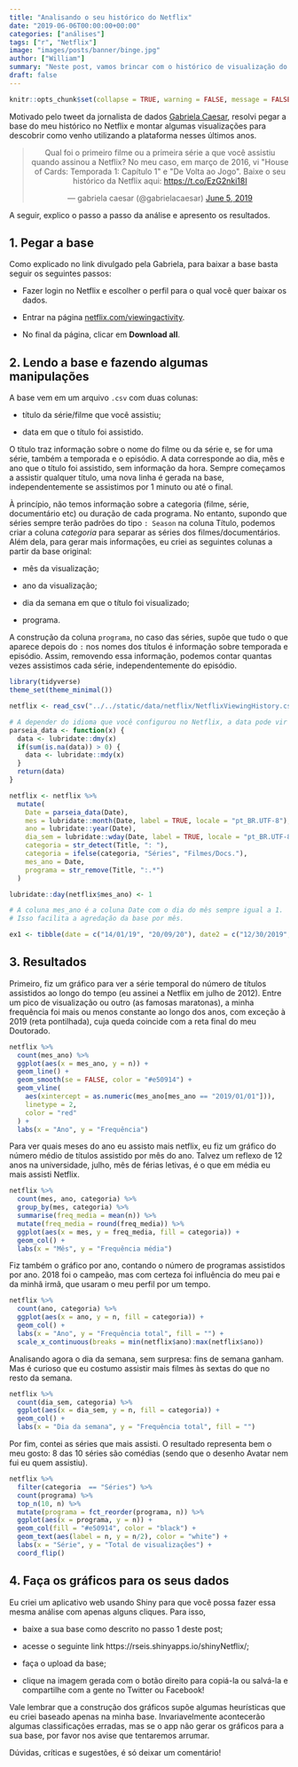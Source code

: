 ```yaml
---
title: "Analisando o seu histórico do Netflix"
date: "2019-06-06T00:00:00+00:00"
categories: ["análises"]
tags: ["r", "Netflix"]
image: "images/posts/banner/binge.jpg"
author: ["William"]
summary: "Neste post, vamos brincar com o histórico de visualização do Netflix."
draft: false
---
```


```r
knitr::opts_chunk$set(collapse = TRUE, warning = FALSE, message = FALSE)
```

Motivado pelo tweet da jornalista de dados [Gabriela Caesar](https://twitter.com/gabrielacaesar), resolvi pegar a base do meu histórico no Netflix e montar algumas visualizações para descobrir como venho utilizando a plataforma nesses últimos anos.

<center>
<blockquote class="twitter-tweet" data-lang="en"><p lang="pt" dir="ltr">Qual foi o primeiro filme ou a primeira série a que você assistiu quando assinou a Netflix? No meu caso, em março de 2016, vi &quot;House of Cards: Temporada 1: Capítulo 1&quot; e &quot;De Volta ao Jogo&quot;. Baixe o seu histórico da Netflix aqui: <a href="https://t.co/EzG2nki18I">https://t.co/EzG2nki18I</a></p>&mdash; gabriela caesar (@gabrielacaesar) <a href="https://twitter.com/gabrielacaesar/status/1136119301822459904?ref_src=twsrc%5Etfw">June 5, 2019</a></blockquote>
<script async src="https://platform.twitter.com/widgets.js" charset="utf-8"></script>
</center>

A seguir, explico o passo a passo da análise e apresento os resultados.

## 1. Pegar a base

Como explicado no link divulgado pela Gabriela, para baixar a base basta seguir os seguintes passos:

- Fazer login no Netflix e escolher o perfil para o qual você quer baixar os dados.

- Entrar na página [netflix.com/viewingactivity](https://www.netflix.com/viewingactivity).

- No final da página, clicar em **Download all**.

## 2. Lendo a base  e fazendo algumas manipulações

A base vem em um arquivo `.csv` com duas colunas:

- título da série/filme que você assistiu;

- data em que o título foi assistido.

O título traz informação sobre o nome do filme ou da série e, se for uma série, também a temporada e o episódio. A data corresponde ao dia, mês e ano que o título foi assistido, sem informação da hora. Sempre começamos a assistir qualquer título, uma nova linha é gerada na base, independentemente se assistimos por 1 minuto ou até o final.

À princípio, não temos informação sobre a categoria (filme, série, documentário etc) ou duração de cada programa. No entanto, supondo que séries sempre terão padrões do tipo `: Season` na coluna Título, podemos criar a coluna *categoria* para separar as séries dos filmes/documentários. Além dela, para gerar mais informações, eu criei as seguintes colunas a partir da base original:

- mês da visualização;

- ano da visualização;

- dia da semana em que o título foi visualizado;

- programa.

A construção da coluna `programa`, no caso das séries, supõe que tudo o que aparece depois do `:` nos nomes dos títulos é informação sobre temporada e episódio. Assim, removendo essa informação, podemos contar quantas vezes assistimos cada série, independentemente do episódio.

```r
library(tidyverse)
theme_set(theme_minimal())

netflix <- read_csv("../../static/data/netflix/NetflixViewingHistory.csv")

# A depender do idioma que você configurou no Netflix, a data pode vir num formato diferente.
parseia_data <- function(x) {
  data <- lubridate::dmy(x)
  if(sum(is.na(data)) > 0) {
    data <- lubridate::mdy(x)
  }
  return(data)
}

netflix <- netflix %>% 
  mutate(
    Date = parseia_data(Date),
    mes = lubridate::month(Date, label = TRUE, locale = "pt_BR.UTF-8"),
    ano = lubridate::year(Date),
    dia_sem = lubridate::wday(Date, label = TRUE, locale = "pt_BR.UTF-8"),
    categoria = str_detect(Title, ": "),
    categoria = ifelse(categoria, "Séries", "Filmes/Docs."),
    mes_ano = Date,
    programa = str_remove(Title, ":.*")
  )

lubridate::day(netflix$mes_ano) <- 1

# A coluna mes_ano é a coluna Date com o dia do mês sempre igual a 1.
# Isso facilita a agredação da base por mês.

ex1 <- tibble(date = c("14/01/19", "20/09/20"), date2 = c("12/30/2019", "10/01/15"))
```

## 3. Resultados

Primeiro, fiz um gráfico para ver a série temporal do número de títulos assistidos ao longo do tempo (eu assinei a Netflix em julho de 2012). Entre um pico de visualização ou outro (as famosas maratonas), a minha frequência foi mais ou menos constante ao longo dos anos, com exceção à 2019 (reta pontilhada), cuja queda coincide com a reta final do meu Doutorado.

```r
netflix %>% 
  count(mes_ano) %>% 
  ggplot(aes(x = mes_ano, y = n)) +
  geom_line() +
  geom_smooth(se = FALSE, color = "#e50914") +
  geom_vline(
    aes(xintercept = as.numeric(mes_ano[mes_ano == "2019/01/01"])), 
    linetype = 2, 
    color = "red"
  ) +
  labs(x = "Ano", y = "Frequência")
```

Para ver quais meses do ano eu assisto mais netflix, eu fiz um gráfico do número médio de títulos assistido por mês do ano. Talvez um reflexo de 12 anos na universidade, julho, mês de férias letivas, é o que em média eu mais assisti Netflix.

```r
netflix %>% 
  count(mes, ano, categoria) %>% 
  group_by(mes, categoria) %>% 
  summarise(freq_media = mean(n)) %>% 
  mutate(freq_media = round(freq_media)) %>% 
  ggplot(aes(x = mes, y = freq_media, fill = categoria)) +
  geom_col() +
  labs(x = "Mês", y = "Frequência média")
```

Fiz também o gráfico por ano, contando o número de programas assistidos por ano. 2018 foi o campeão, mas com certeza foi influência do meu pai e da minhã irmã, que usaram o meu perfil por um tempo.

```r
netflix %>% 
  count(ano, categoria) %>% 
  ggplot(aes(x = ano, y = n, fill = categoria)) +
  geom_col() +
  labs(x = "Ano", y = "Frequência total", fill = "") +
  scale_x_continuous(breaks = min(netflix$ano):max(netflix$ano))
```

Analisando agora o dia da semana, sem surpresa: fins de semana ganham. Mas é curioso que eu costumo assistir mais filmes às sextas do que no resto da semana.

```r
netflix %>% 
  count(dia_sem, categoria) %>% 
  ggplot(aes(x = dia_sem, y = n, fill = categoria)) +
  geom_col() +
  labs(x = "Dia da semana", y = "Frequência total", fill = "")
```


Por fim, contei as séries que mais assisti. O resultado representa bem o meu gosto: 8 das 10 séries são comédias (sendo que o desenho Avatar nem fui eu quem assistiu).

```r
netflix %>% 
  filter(categoria  == "Séries") %>% 
  count(programa) %>%
  top_n(10, n) %>% 
  mutate(programa = fct_reorder(programa, n)) %>% 
  ggplot(aes(x = programa, y = n)) +
  geom_col(fill = "#e50914", color = "black") +
  geom_text(aes(label = n, y = n/2), color = "white") +
  labs(x = "Série", y = "Total de visualizações") +
  coord_flip()
```

## 4. Faça os gráficos para os seus dados

Eu criei um aplicativo web usando Shiny para que você possa fazer essa mesma análise com apenas alguns cliques. Para isso,

- baixe a sua base como descrito no passo 1 deste post;

- acesse o seguinte link https://rseis.shinyapps.io/shinyNetflix/;

- faça o upload da base;

- clique na imagem gerada com o botão direito para copiá-la ou salvá-la e compartilhe com a gente no Twitter ou Facebook!

Vale lembrar que a construção dos gráficos supõe algumas heurísticas que eu criei baseado apenas na minha base. Invariavelmente acontecerão algumas classificações erradas, mas se o app não gerar os gráficos para a sua base, por favor nos avise que tentaremos arrumar.

Dúvidas, críticas e sugestões, é só deixar um comentário!



